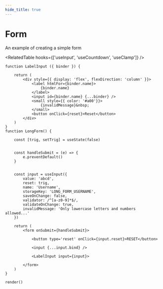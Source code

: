 ```yaml
---
hide_title: true
---
```




<MainText>
<h1>Form</h1>
An example of creating a simple form
</MainText>

<RelatedTable hooks={['useInput', 'useCountdown', 'useClamp']} />


```tsx live noInline
function LabelInput ({ binder }) {

    return (
        <div style={{ display: 'flex', flexDirection: 'column' }}>
            <label htmlFor={binder.name}>
                {binder.name}
            </label>
            <input id={binder.name} {...binder} />
            <small style={{ color: '#a00'}}>
                {invalidMessage}&nbsp;
            </small>
            <button onClick={reset}>Reset</button>
        </div>
    )
}
function LongForm() {

    const [trig, setTrig] = useState(false)


    const handleSubmit = (e) => {
        e.preventDefault()
    }


    const input = useInput({ 
        value: 'abcd',
        reset: trig,
        name: 'Username',
        storageKey: 'LONG_FORM_USERNAME',
        saveOnChange: false,
        validator: /^[a-z0-9]*$/,
        validateOnChange: true,
        invalidMessage: 'Only lowercase letters and numbers allowed...'
    })

    return (
        <form onSubmit={handleSubmit}>

            <button type='reset' onClick={input.reset}>RESET</button>

            <input {...input.bind} />

            <LabelInput input={input}>

        </form>
    )
}

render()
```